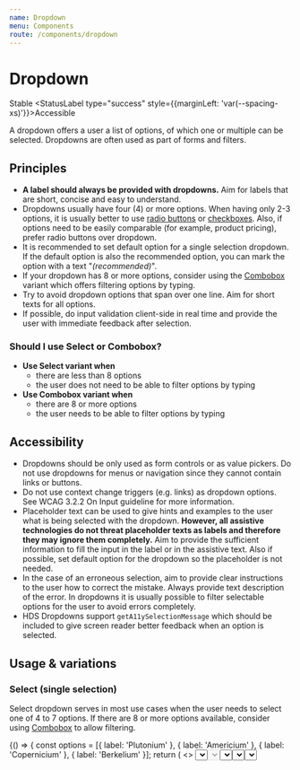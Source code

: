 ```yaml
---
name: Dropdown
menu: Components
route: /components/dropdown
---
```





# Dropdown

<StatusLabel type="info">Stable</StatusLabel>
<StatusLabel type="success" style={{marginLeft: 'var(--spacing-xs)'}}>Accessible</StatusLabel>

<LargeParagraph>
  A dropdown offers a user a list of options, of which one or multiple can be selected. Dropdowns are often used as part of forms and filters.
</LargeParagraph>

## Principles

- **A label should always be provided with dropdowns.** Aim for labels that are short, concise and easy to understand.
- Dropdowns usually have four (4) or more options. When having only 2-3 options, it is usually better to use [radio buttons](/components/radio-button "Radio button documentation") or [checkboxes](/components/checkbox "Checkbox documentation"). Also, if options need to be easily comparable (for example, product pricing), prefer radio buttons over dropdown.
- It is recommended to set default option for a single selection dropdown. If the default option is also the recommended option, you can mark the option with a text "_(recommended)_".
- If your dropdown has 8 or more options, consider using the [Combobox](#combobox-single-selection) variant which offers filtering options by typing.
- Try to avoid dropdown options that span over one line. Aim for short texts for all options.
- If possible, do input validation client-side in real time and provide the user with immediate feedback after selection.

### Should I use Select or Combobox?
- **Use Select variant when**
  - there are less than 8 options
  - the user does not need to be able to filter options by typing
- **Use Combobox variant when**
  - there are 8 or more options
  - the user needs to be able to filter options by typing

## Accessibility

- Dropdowns should be only used as form controls or as value pickers. Do not use dropdowns for menus or navigation since they cannot contain links or buttons.
- Do not use context change triggers (e.g. links) as dropdown options. See <Link href="https://www.w3.org/TR/WCAG21/#on-input" external>WCAG 3.2.2 On Input guideline</Link> for more information.
- Placeholder text can be used to give hints and examples to the user what is being selected with the dropdown. **However, all assistive technologies do not threat placeholder texts as labels and therefore they may ignore them completely.** Aim to provide the sufficient information to fill the input in the label or in the assistive text. Also if possible, set default option for the dropdown so the placeholder is not needed.
- In the case of an erroneous selection, aim to provide clear instructions to the user how to correct the mistake. Always provide text description of the error. In dropdowns it is usually possible to filter selectable options for the user to avoid errors completely.
- HDS Dropdowns support `getA11ySelectionMessage` which should be included to give screen reader better feedback when an option is selected.

## Usage & variations

### Select (single selection)

Select dropdown serves in most use cases when the user needs to select one of 4 to 7 options. If there are 8 or more options available, consider using [Combobox](#combobox-single-selection) to allow filtering.

<Playground>
{() => {
  const options = [{ label: 'Plutonium' }, { label: 'Americium' }, { label: 'Copernicium' }, { label: 'Berkelium' }];
  return (
    <>
      <Select required label="Label" helper="Assistive text" placeholder="Placeholder" options={options} />
      <Select
        disabled
        label="Label"
        helper="Assistive text"
        placeholder="Placeholder"
        options={options}
        style={{ marginTop: 'var(--spacing-xs)' }}
      />
      <Select
        invalid
        required
        label="Label"
        error="Error description"
        placeholder="Placeholder"
        options={options}
        style={{ marginTop: 'var(--spacing-xs)' }}
      />
      <Select
        required
        label="Label"
        helper="Assistive text"
        placeholder="Placeholder"
        icon={<IconUser />}
        options={[{ label: 'Adam' }, { label: 'Caitlyn' }, { label: 'Jack' }, { label: 'Sally' }]}
        style={{ marginTop: 'var(--spacing-xs)' }}
      />
    </>
  )
}}
</Playground>

#### React code example:
```tsx
<Select
  required
  label="Label"
  helper="Assistive text"
  placeholder="Placeholder"
  options={[{ label: 'Plutonium' }, ...]}
/>
<Select
  disabled
  label="Label"
  helper="Assistive text"
  placeholder="Placeholder"
  options={[{ label: 'Plutonium' }, ...]}
  style={{ marginTop: 'var(--spacing-xs)' }}
/>
<Select
  invalid
  required
  label="Label"
  error="Error description"
  placeholder="Placeholder"
  options={[{ label: 'Plutonium' }, ...]}
  style={{ marginTop: 'var(--spacing-xs)' }}
/>
<Select
  required
  label="Label"
  helper="Assistive text"
  placeholder="Placeholder"
  icon={<IconUser />}
  options={[{ label: 'Adam' }, ...]}
  style={{ marginTop: 'var(--spacing-xs)' }}
/>
```

### Select (multi-selection)

Select multi-selection variant allows the user to select one or more options simultaneously. Note! Select dropdown does not feature filtering options by typing. When this feature is needed or there are a large number of options available, consider using consider using [Combobox](#combobox-multi-selection).

<Playground>
<Select
  multiselect
  required
  label="Label"
  placeholder="Placeholder"
  helper="Assistive text"
  options={[
    { label: 'Plutonium' },
    { label: 'Americium' },
    { label: 'Copernicium' },
    { label: 'Berkelium' },
  ]}
  clearButtonAriaLabel="Clear all selections"
  selectedItemRemoveButtonAriaLabel="Remove ${value}"
/>
</Playground>


#### React code example:
```tsx
<Select
  multiselect
  required
  label="Label"
  placeholder="Placeholder"
  helper="Assistive text"
  options={[{ label: 'Plutonium' }, ...]}
  clearButtonAriaLabel="Clear all selections"
  selectedItemRemoveButtonAriaLabel="Remove ${value}"
/>
```

### Combobox (single selection)

Combobox dropdown serves in most use cases when the user needs to select one from 8 or more options (up to hundreds of options). Combobox variant features filtering options by typing.

<Playground>
{() => {
  const options = [
    { label: 'Americium' },
    { label: 'Berkelium' },
    { label: 'Californium' },
    { label: 'Copernicium' },
    { label: 'Einsteinium' },
    { label: 'Fermium' },
    { label: 'Mendelevium' },
    { label: 'Plutonium' },
  ]
  return (
    <>
      <Combobox required label="Label" helper="Assistive text" placeholder="Placeholder" toggleButtonAriaLabel="Toggle menu" options={options} />
      <Combobox
        disabled
        label="Label"
        helper="Assistive text"
        placeholder="Placeholder"
        toggleButtonAriaLabel="Toggle menu"
        options={options}
        style={{ marginTop: 'var(--spacing-xs)' }}
      />
      <Combobox
        invalid
        required
        label="Label"
        error="Error description"
        placeholder="Placeholder"
        toggleButtonAriaLabel="Toggle menu"
        options={options}
        style={{ marginTop: 'var(--spacing-xs)' }}
      />
      <Combobox
        required
        label="Label"
        helper="Assistive text"
        placeholder="Placeholder"
        toggleButtonAriaLabel="Toggle menu"
        icon={<IconUser />}
        options={[
          { label: 'Adam' },
          { label: 'Allie' },
          { label: 'Bob' },
          { label: 'Caitlyn' },
          { label: 'Jack' },
          { label: 'Olivia' },
          { label: 'Sally' },
          { label: 'Sam' },
        ]}
        style={{ marginTop: 'var(--spacing-xs)' }}
      />
    </>
  )
}}
</Playground>

#### React code example:
```tsx
<Combobox
  required
  label="Label"
  helper="Assistive text"
  placeholder="Placeholder"
  toggleButtonAriaLabel="Toggle menu"
  options={[{ label: 'Americium' }, ...]}
/>
<Combobox
  disabled
  label="Label"
  helper="Assistive text"
  placeholder="Placeholder"
  toggleButtonAriaLabel="Toggle menu"
  options={[{ label: 'Americium' }, ...]}
  style={{ marginTop: 'var(--spacing-xs)' }}
/>
<Combobox
  invalid
  required
  label="Label"
  error="Error description"
  placeholder="Placeholder"
  toggleButtonAriaLabel="Toggle menu"
  options={[{ label: 'Americium' }, ...]}
  style={{ marginTop: 'var(--spacing-xs)' }}
/>
<Combobox
  required
  label="Label"
  helper="Assistive text"
  placeholder="Placeholder"
  icon={<IconUser />}
  toggleButtonAriaLabel="Toggle menu"
  options={[{ label: 'Adam' }, ...]}
  style={{ marginTop: 'var(--spacing-xs)' }}
/>
```

### Combobox (multi-selection)

Combobox multi-select variant allows the user to select one or more options simultaneously. Combobox variant features filtering options by typing.

<Playground>
<Combobox
  multiselect
  required
  label="Label"
  helper="Assistive text"
  placeholder="Placeholder"
  options={[
    { label: 'Americium' },
    { label: 'Berkelium' },
    { label: 'Californium' },
    { label: 'Copernicium' },
    { label: 'Einsteinium' },
    { label: 'Fermium' },
    { label: 'Mendelevium' },
    { label: 'Plutonium' },
  ]}
  clearButtonAriaLabel="Clear all selections"
  selectedItemRemoveButtonAriaLabel="Remove ${value}"
  toggleButtonAriaLabel="Toggle menu"
/>
</Playground>

#### React code example:
```tsx
<Combobox
  multiselect
  required
  label="Label"
  helper="Assistive text"
  placeholder="Placeholder"
  options={[{ label: 'Americium' }, ...]}
  clearButtonAriaLabel="Clear all selections"
  selectedItemRemoveButtonAriaLabel="Remove ${value}"
  toggleButtonAriaLabel="Toggle menu"
/>
```

## Demos & API

### Core

_Not included in hds-core!_

### React

[Select in hds-react](/storybook/react/?path=/story/components-dropdowns-select--default)

[Select API](/storybook/react/?path=/docs/components-dropdowns-select--default)

[Combobox in hds-react](/storybook/react/?path=/story/components-dropdowns-combobox--default)

[Combobox API](/storybook/react/?path=/docs/components-dropdowns-combobox--default)

